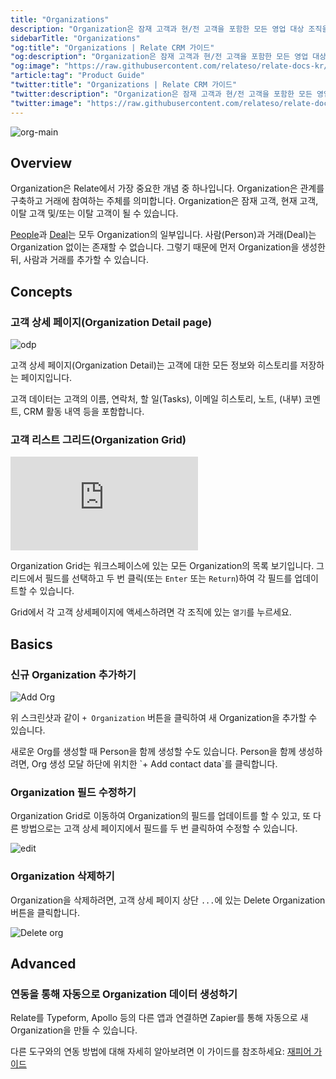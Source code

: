 ```yaml
---
title: "Organizations"
description: "Organization은 잠재 고객과 현/전 고객을 포함한 모든 영업 대상 조직을 관리하는 기능입니다."
sidebarTitle: "Organizations"
"og:title": "Organizations | Relate CRM 가이드"
"og:description": "Organization은 잠재 고객과 현/전 고객을 포함한 모든 영업 대상 조직을 관리하는 기능입니다."
"og:image": "https://raw.githubusercontent.com/relateso/relate-docs-kr/main/docs/images/features/orgs-main.png"
"article:tag": "Product Guide"
"twitter:title": "Organizations | Relate CRM 가이드"
"twitter:description": "Organization은 잠재 고객과 현/전 고객을 포함한 모든 영업 대상 조직을 관리하는 기능입니다."
"twitter:image": "https://raw.githubusercontent.com/relateso/relate-docs-kr/main/docs/images/features/orgs-main.png"
---
```


![org-main](/images/features/orgs-main.png)

## Overview
Organization은 Relate에서 가장 중요한 개념 중 하나입니다. Organization은 관계를 구축하고 거래에 참여하는 주체를 의미합니다. Organization은 잠재 고객, 현재 고객, 이탈 고객 및/또는 이탈 고객이 될 수 있습니다.

[People](/features/people/)과 [Deal](/features/deals/)는 모두 Organization의 일부입니다. 사람(Person)과 거래(Deal)는 Organization 없이는 존재할 수 없습니다. 그렇기 때문에 먼저 Organization을 생성한 뒤, 사람과 거래를 추가할 수 있습니다. 

## Concepts

### 고객 상세 페이지(Organization Detail page)

![odp](/images/features/org-detail-page.png)

고객 상세 페이지(Organization Detail)는 고객에 대한 모든 정보와 히스토리를 저장하는 페이지입니다.

고객 데이터는 고객의 이름, 연락처, 할 일(Tasks), 이메일 히스토리, 노트, (내부) 코멘트, CRM 활동 내역 등을 포함합니다.

### 고객 리스트 그리드(Organization Grid)

<div
  style={{
    position: "relative",
    paddingBottom: "69.74664679582713%",
    height: 0,
  }}
>
  <iframe
    video autoplay
    src="https://player.vimeo.com/video/859554941?h=f285908e2d&amp;badge=0&amp;autoplay=1;player_id=0&amp;app_id=58479"
    frameborder="0"
    allow="autoplay; fullscreen; picture-in-picture"
    title="Relate Reporting"
    webkitAllowFullScreen
    mozallowFullScreen
    allowFullScreen
    style={{
      position: "absolute",
      top: 0,
      left: 0,
      width: "100%",
      height: "100%",
    }}
  ></iframe>
</div>

Organization Grid는 워크스페이스에 있는 모든 Organization의 목록 보기입니다. 그리드에서 필드를 선택하고 두 번 클릭(또는 `Enter` 또는 `Return`)하여 각 필드를 업데이트할 수 있습니다.

Grid에서 각 고객 상세페이지에 액세스하려면 각 조직에 있는 `열기`를 누르세요.

## Basics

### 신규 Organization 추가하기
![Add Org](/images/features/add-new-org.png)

위 스크린샷과 같이 `+ Organization` 버튼을 클릭하여 새 Organization을 추가할 수 있습니다.

<Tip>
  새로운 Org를 생성할 때 Person을 함께 생성할 수도 있습니다. Person을 함께 생성하려면, Org 생성 모달 하단에 위치한 `+ Add contact data`를 클릭합니다.
</Tip>

### Organization 필드 수정하기
Organization Grid로 이동하여 Organization의 필드를 업데이트를 할 수 있고, 또 다른 방법으로는 고객 상세 페이지에서 필드를 두 번 클릭하여 수정할 수 있습니다.

![edit](/images/features/grid-edit.png)

### Organization 삭제하기
Organization을 삭제하려면, 고객 상세 페이지 상단 `...`에 있는 Delete Organization 버튼을 클릭합니다.

![Delete org](/images/features/delete-organization.png)

## Advanced

### 연동을 통해 자동으로 Organization 데이터 생성하기

Relate를 Typeform, Apollo 등의 다른 앱과 연결하면 Zapier를 통해 자동으로 새 Organization을 만들 수 있습니다.

다른 도구와의 연동 방법에 대해 자세히 알아보려면 이 가이드를 참조하세요: [재피어 가이드](/integrations/zapier)
